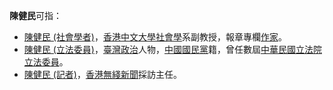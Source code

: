 '''陳健民'''可指：

*[[陳健民_(社會學者)|陳健民 (社會學者)]]，[[香港中文大學|香港中文大學]][[社會學|社會學]]系副教授，報章專欄[[作家|作家]]。
*[[陳健民_(立法委員)|陳健民 (立法委員)]]，[[臺灣政治|臺灣政治]]人物，[[中國國民黨|中國國民黨]]籍，曾任數屆[[中華民國立法院|中華民國立法院]][[立法委員|立法委員]]。
*[[陳健民_(記者)|陳健民 (記者)]]，[[香港|香港]][[無綫新聞|無綫新聞]]採訪主任。

{{disambig|cat=三字陈姓人名消歧义|jian}}